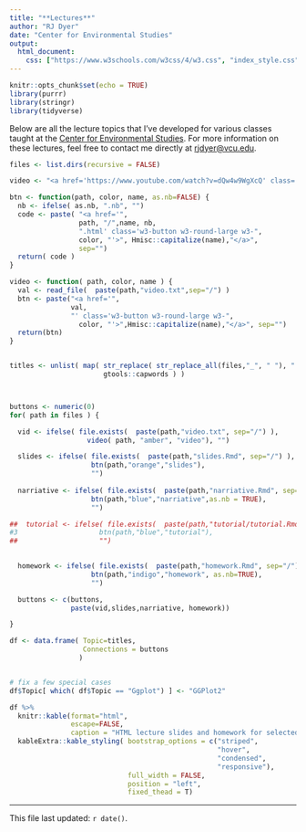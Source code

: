 ```yaml
---
title: "**Lectures**"
author: "RJ Dyer"
date: "Center for Environmental Studies"
output:
  html_document:
    css: ["https://www.w3schools.com/w3css/4/w3.css", "index_style.css"]
---
```


```r
knitr::opts_chunk$set(echo = TRUE)
library(purrr)
library(stringr)
library(tidyverse)
```

Below are all the lecture topics that I've developed for various classes taught at the [Center for Environmental Studies](https://ces.vcu.edu).  For more information on these lectures, feel free to contact me directly at [rjdyer@vcu.edu](mailto://rjdyer@vcu.edu).



```r
files <- list.dirs(recursive = FALSE)

video <- "<a href='https://www.youtube.com/watch?v=dQw4w9WgXcQ' class='w3-button w3-round-large w3-amber'>Video</a>"

btn <- function(path, color, name, as.nb=FALSE) {
  nb <- ifelse( as.nb, ".nb", "")
  code <- paste( "<a href='", 
                 path, "/",name, nb,
                 ".html' class='w3-button w3-round-large w3-", 
                 color, "'>", Hmisc::capitalize(name),"</a>",
                 sep="")
  return( code )
}

video <- function( path, color, name ) {
  val <- read_file(  paste(path,"video.txt",sep="/") )
  btn <- paste("<a href='",
               val,
               "' class='w3-button w3-round-large w3-", 
                 color, "'>",Hmisc::capitalize(name),"</a>", sep="")
  return(btn)
}


titles <- unlist( map( str_replace( str_replace_all(files,"_", " "), "./", "" ),
                       gtools::capwords ) )



buttons <- numeric(0)
for( path in files ) {

  vid <- ifelse( file.exists(  paste(path,"video.txt", sep="/") ),
                   video( path, "amber", "video"), "")

  slides <- ifelse( file.exists(  paste(path,"slides.Rmd", sep="/") ),
                    btn(path,"orange","slides"),
                    "")
  
  narriative <- ifelse( file.exists(  paste(path,"narriative.Rmd", sep="/") ),
                    btn(path,"blue","narriative",as.nb = TRUE),
                    "")

##  tutorial <- ifelse( file.exists(  paste(path,"tutorial/tutorial.Rmd", sep="/") ),
#3                    btn(path,"blue","tutorial"),
##                    "")

  
  homework <- ifelse( file.exists(  paste(path,"homework.Rmd", sep="/") ),
                    btn(path,"indigo","homework", as.nb=TRUE),
                    "")

  buttons <- c(buttons, 
               paste(vid,slides,narriative, homework))

}

df <- data.frame( Topic=titles,
                  Connections = buttons
                 )


# fix a few special cases
df$Topic[ which( df$Topic == "Ggplot") ] <- "GGPlot2"

df %>%
  knitr::kable(format="html", 
               escape=FALSE, 
               caption = "HTML lecture slides and homework for selected topics.") %>%
  kableExtra::kable_styling( bootstrap_options = c("striped", 
                                                   "hover", 
                                                   "condensed", 
                                                   "responsive"),
                             full_width = FALSE,
                             position = "left",
                             fixed_thead = T)

```

<hr>

This file last updated: `r date()`.